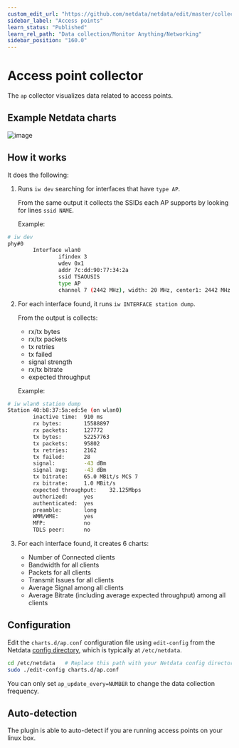 ```yaml
---
custom_edit_url: "https://github.com/netdata/netdata/edit/master/collectors/charts.d.plugin/ap/README.md"
sidebar_label: "Access points"
learn_status: "Published"
learn_rel_path: "Data collection/Monitor Anything/Networking"
sidebar_position: "160.0"
---
```



# Access point collector

The `ap` collector visualizes data related to access points.

## Example Netdata charts

![image](https://cloud.githubusercontent.com/assets/2662304/12377654/9f566e88-bd2d-11e5-855a-e0ba96b8fd98.png)

## How it works

It does the following:

1.  Runs `iw dev` searching for interfaces that have `type AP`.

    From the same output it collects the SSIDs each AP supports by looking for lines `ssid NAME`.

    Example:

```sh
# iw dev
phy#0
        Interface wlan0
                ifindex 3
                wdev 0x1
                addr 7c:dd:90:77:34:2a
                ssid TSAOUSIS
                type AP
                channel 7 (2442 MHz), width: 20 MHz, center1: 2442 MHz
```

2.  For each interface found, it runs `iw INTERFACE station dump`.

    From the output is collects:

    -   rx/tx bytes
    -   rx/tx packets
    -   tx retries
    -   tx failed
    -   signal strength
    -   rx/tx bitrate
    -   expected throughput

    Example:

```sh
# iw wlan0 station dump
Station 40:b8:37:5a:ed:5e (on wlan0)
        inactive time:  910 ms
        rx bytes:       15588897
        rx packets:     127772
        tx bytes:       52257763
        tx packets:     95802
        tx retries:     2162
        tx failed:      28
        signal:         -43 dBm
        signal avg:     -43 dBm
        tx bitrate:     65.0 MBit/s MCS 7
        rx bitrate:     1.0 MBit/s
        expected throughput:    32.125Mbps
        authorized:     yes
        authenticated:  yes
        preamble:       long
        WMM/WME:        yes
        MFP:            no
        TDLS peer:      no
```

3.  For each interface found, it creates 6 charts:

    -   Number of Connected clients
    -   Bandwidth for all clients
    -   Packets for all clients
    -   Transmit Issues for all clients
    -   Average Signal among all clients
    -   Average Bitrate (including average expected throughput) among all clients

## Configuration

Edit the `charts.d/ap.conf` configuration file using `edit-config` from the Netdata [config
directory](/docs/getting-started/manage-and-configure/configuration), which is typically at `/etc/netdata`.

```bash
cd /etc/netdata   # Replace this path with your Netdata config directory, if different
sudo ./edit-config charts.d/ap.conf
```

You can only set `ap_update_every=NUMBER` to change the data collection frequency.

## Auto-detection

The plugin is able to auto-detect if you are running access points on your linux box.


